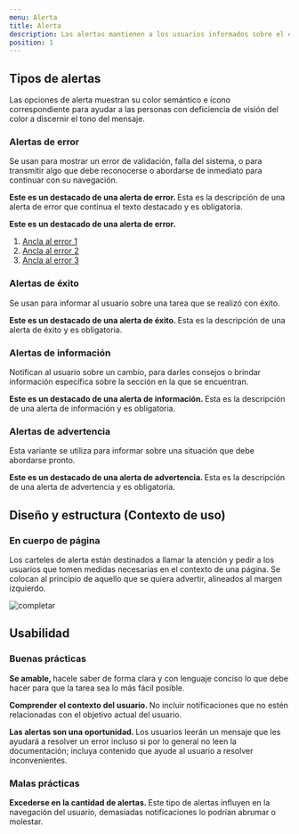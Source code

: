 ```yaml
---
menu: Alerta
title: Alerta
description: Las alertas mantienen a los usuarios informados sobre el estado del sistema y puede requerir o no que realicen una acción.
position: 1
---
```



## Tipos de alertas

Las opciones de alerta muestran su color semántico e ícono correspondiente para ayudar a las personas con deficiencia de visión del color a discernir el tono del mensaje.

### Alertas de error

Se usan para mostrar un error de validación, falla del sistema, o para transmitir algo que debe reconocerse o abordarse de inmediato para continuar con su navegación.

<div className="alert-wrapper">
  <div className="alert alert-danger" role="alert">
    <p>
      <strong>Este es un destacado de una alerta de error. </strong>
      Esta es la descripción de una alerta de error que continua el texto destacado y es obligatoria.
    </p>
  </div>

  <div className="alert alert-danger alert-dismissible fade show" role="alert">
    <p>
      <strong>Este es un destacado de una alerta de error. </strong>
    </p>
    <ol>
      <li>
        <a href="#">Ancla al error 1</a>
      </li>
      <li>
        <a href="#">Ancla al error 2</a>
      </li>
      <li>
        <a href="#">Ancla al error 3</a>
      </li>
    </ol>
  </div>
</div>

### Alertas de éxito

Se usan para informar al usuario sobre una tarea que se realizó con éxito.

<div className="alert-wrapper">
  <div className="alert alert-success" role="alert">
    <p>
      <strong>Este es un destacado de una alerta de éxito. </strong>
      Esta es la descripción de una alerta de éxito y es obligatoria.
    </p>
  </div>
</div>

### Alertas de información

Notifican al usuario sobre un cambio, para darles consejos o brindar información específica sobre la sección en la que se encuentran.

<div className="alert-wrapper">
  <div className="alert alert-info alert-dismissible fade show" role="alert">
    <p>
      <strong>Este es un destacado de una alerta de información. </strong>
      Esta es la descripción de una alerta de información y es obligatoria.
    </p>
  </div>
</div>

### Alertas de advertencia

Esta variante se utiliza para informar sobre una situación que debe abordarse pronto.

<div className="alert-wrapper">
  <div className="alert alert-primary" role="alert">
    <p>
      <strong>Este es un destacado de una alerta de advertencia. </strong>
      Esta es la descripción de una alerta de advertencia y es obligatoria.
    </p>
  </div>
</div>

## Diseño y estructura (Contexto de uso)

### En cuerpo de página

Los carteles de alerta están destinados a llamar la atención y pedir a los usuarios que tomen medidas necesarias en el contexto de una página. Se colocan al principio de aquello que se quiera advertir, alineados al margen izquierdo.

![completar](/componentes/alerta/diseño_estructura.svg)

## Usabilidad

### Buenas prácticas

<div class="d-flex flex-row justify-content-start">
  <i class='bx bx-sm bxs-check-circle' style='color:#26874a'></i>
  <p class="pl-2">
    <strong>Se amable, </strong> 
    hacele saber de forma clara y con lenguaje conciso lo que debe hacer para que la tarea sea lo más fácil posible.
  </p>
</div>

<div class="d-flex flex-row justify-content-start">
  <i class='bx bx-sm bxs-check-circle' style='color:#26874a'></i>
  <p class="pl-2">
    <strong>Comprender el contexto del usuario. </strong> 
    No incluir notificaciones que no estén relacionadas con el objetivo actual del usuario.
  </p>
</div>

<div class="d-flex flex-row justify-content-start">
  <i class='bx bx-sm bxs-check-circle' style='color:#26874a'></i>
  <p class="pl-2">
    <strong>Las alertas son una oportunidad. </strong> 
    Los usuarios leerán un mensaje que les ayudará a resolver un error incluso si por lo general no leen la documentación; incluya contenido que ayude al usuario a resolver inconvenientes.
  </p>
</div>


### Malas prácticas

<div class="d-flex flex-row justify-content-start">
  <i class='bx bx-sm bxs-x-circle' style='color:#d02323'></i>
  <p class="pl-2">
    <strong>Excederse en la cantidad de alertas. </strong> 
    Este tipo de alertas influyen en la navegación del usuario, demasiadas notificaciones lo podrían abrumar o molestar.
  </p>
</div>
